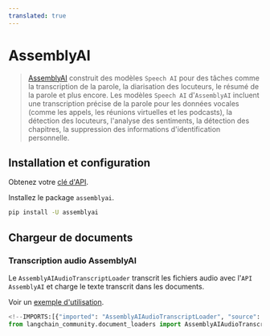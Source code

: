 ```yaml
---
translated: true
---
```


# AssemblyAI

>[AssemblyAI](https://www.assemblyai.com/) construit des modèles `Speech AI` pour des tâches comme
la transcription de la parole, la diarisation des locuteurs, le résumé de la parole et plus encore.
> Les modèles `Speech AI` d'`AssemblyAI` incluent une transcription précise de la parole pour les données vocales
> (comme les appels, les réunions virtuelles et les podcasts), la détection des locuteurs, l'analyse des sentiments,
> la détection des chapitres, la suppression des informations d'identification personnelle.

## Installation et configuration

Obtenez votre [clé d'API](https://www.assemblyai.com/dashboard/signup).

Installez le package `assemblyai`.

```bash
pip install -U assemblyai
```

## Chargeur de documents

### Transcription audio AssemblyAI

Le `AssemblyAIAudioTranscriptLoader` transcrit les fichiers audio avec l'`API AssemblyAI`
et charge le texte transcrit dans les documents.

Voir un [exemple d'utilisation](/docs/integrations/document_loaders/assemblyai).

```python
<!--IMPORTS:[{"imported": "AssemblyAIAudioTranscriptLoader", "source": "langchain_community.document_loaders", "docs": "https://api.python.langchain.com/en/latest/document_loaders/langchain_community.document_loaders.assemblyai.AssemblyAIAudioTranscriptLoader.html", "title": "AssemblyAI"}]-->
from langchain_community.document_loaders import AssemblyAIAudioTranscriptLoader
```
